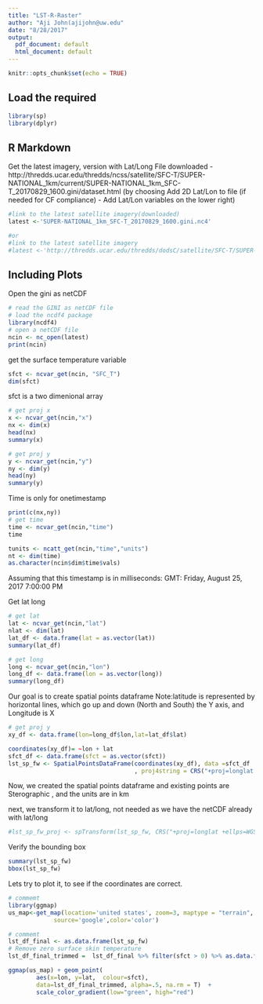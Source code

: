 ```yaml
---
title: "LST-R-Raster"
author: "Aji John(ajijohn@uw.edu"
date: "8/28/2017"
output:
  pdf_document: default
  html_document: default
---
```


```r
knitr::opts_chunk$set(echo = TRUE)
```

## Load the required

```r
library(sp)
library(dplyr)
```
## R Markdown

Get the latest imagery, version with Lat/Long
File downloaded - http://thredds.ucar.edu/thredds/ncss/satellite/SFC-T/SUPER-NATIONAL_1km/current/SUPER-NATIONAL_1km_SFC-T_20170829_1600.gini/dataset.html (by choosing Add 2D Lat/Lon to file (if needed for CF compliance)  - Add Lat/Lon variables  on the lower right)

```r
#link to the latest satellite imagery(downloaded)
latest <-'SUPER-NATIONAL_1km_SFC-T_20170829_1600.gini.nc4'

#or
#link to the latest satellite imagery
#latest <-'http://thredds.ucar.edu/thredds/dodsC/satellite/SFC-T/SUPER-NATIONAL_1km/current/SUPER-NATIONAL_1km_SFC-T_20170828_1900.gini'

```

## Including Plots

Open the gini as netCDF

```r
# read the GINI as netCDF file
# load the ncdf4 package
library(ncdf4)
# open a netCDF file
ncin <- nc_open(latest)
print(ncin)
```

get the surface temperature variable

```r

sfct <- ncvar_get(ncin, "SFC_T")
dim(sfct)

```

sfct is a two dimenional array

```r
# get proj x
x <- ncvar_get(ncin,"x")
nx <- dim(x)
head(nx)
summary(x)
```

```r
# get proj y
y <- ncvar_get(ncin,"y")
ny <- dim(y)
head(ny)
summary(y)
```

Time is only for onetimestamp
```r
print(c(nx,ny))
# get time
time <- ncvar_get(ncin,"time")
time

tunits <- ncatt_get(ncin,"time","units")
nt <- dim(time)
as.character(ncin$dim$time$vals)
```

Assuming that this timestamp is in milliseconds:
GMT: Friday, August 25, 2017 7:00:00 PM


Get lat long
```r
# get lat
lat <- ncvar_get(ncin,"lat")
nlat <- dim(lat)
lat_df <- data.frame(lat = as.vector(lat))
summary(lat_df)
```

```r
# get long
long <- ncvar_get(ncin,"lon")
long_df <- data.frame(lon = as.vector(long))
summary(long_df)
```

Our goal is to create spatial points dataframe
Note:latitude is represented by horizontal lines, which go up and down (North and South) the Y axis, and Longitude is X
```r
# get proj y
xy_df <- data.frame(lon=long_df$lon,lat=lat_df$lat)

coordinates(xy_df)= ~lon + lat
sfct_df <- data.frame(sfct = as.vector(sfct))
lst_sp_fw <- SpatialPointsDataFrame(coordinates(xy_df), data =sfct_df
                                    , proj4string = CRS("+proj=longlat +ellps=WGS84"))
```

Now, we created the spatial points dataframe and existing points are
Sterographic , and the units are in km

next, we transform it to lat/long, not needed as we have the netCDF already with lat/long

```r
#lst_sp_fw_proj <- spTransform(lst_sp_fw, CRS("+proj=longlat +ellps=WGS84"))
```


Verify the bounding box
```r
summary(lst_sp_fw)
bbox(lst_sp_fw)
```

Lets try to plot it, to see if the coordinates are correct.
```r
# commemt
library(ggmap)
us_map<-get_map(location='united states', zoom=3, maptype = "terrain",
             source='google',color='color')
```
```r
# commemt
lst_df_final <- as.data.frame(lst_sp_fw)
# Remove zero surface skin temperature
lst_df_final_trimmed =  lst_df_final %>% filter(sfct > 0) %>% as.data.frame()

ggmap(us_map) + geom_point(
        aes(x=lon, y=lat,  colour=sfct), 
        data=lst_df_final_trimmed, alpha=.5, na.rm = T)  + 
        scale_color_gradient(low="green", high="red")
```
